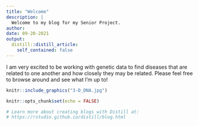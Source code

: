```yaml
---
title: "Welcome"
description: |
  Welcome to my blog for my Senior Project. 
author:
date: 09-20-2021
output:
  distill::distill_article:
    self_contained: false
---
```


I am very excited to be working with genetic data to find diseases that are related to one another and how closely they may be related. Please feel free to browse around and see what I'm up to!

```r
knitr::include_graphics("3-D_DNA.jpg")
```

```r
knitr::opts_chunk$set(echo = FALSE)

# Learn more about creating blogs with Distill at:
# https://rstudio.github.io/distill/blog.html

```



